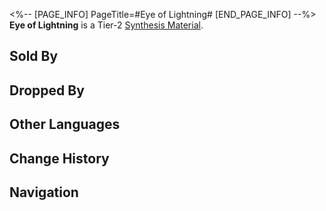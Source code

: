 <%-- [PAGE_INFO]
PageTitle=#Eye of Lightning#
[END_PAGE_INFO] --%>
{{Item Infobox
|title       = Eye of Lightning
|id          = 181006
|image       = Item Eye of Lightning.png
|type        = 
|invCategory = Other Materials
|rarity      = 2
|effect      = Tier 2 Synthesis Material
|description = If its balance is tipped by a conductor, it emits a lightning ball.
|source1     = Corridor of Fading Echoes: Everwinter Shadewalkers or other enemies
|source2     = Grocery Stand
}}
{{Description|1=''"A genius in the past wanted to use Eye of Lightning to search for aliens. For this, Nous cast their gaze upon her. Not sure which is the bigger win: found aliens for real or got noticed by Nous?"''}}
'''Eye of Lightning''' is a Tier-2 [[Synthesis Material]].

==Sold By==
{{Shop Availability}}

==Dropped By==
{{Dropped By}}

==Other Languages==
{{Other Languages
|en   = Eye of Lightning
|zhs  = 雷之眼
|zht  = 雷之眼
|ja   = 雷の眼
|ko   = 번개의 눈
|es   = Ojo del rayo
|fr   = Œil de foudre
|ru   = Око молнии
|th   = Eye of Lightning
|vi   = Mắt Sấm
|de   = Auge des Blitzes
|id   = Eye of Lightning
|pt   = Olho de Raio
}}

==Change History==
{{Change History|2.0}}

==Navigation==
{{Synthesis Material Navbox}}